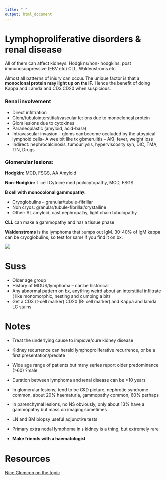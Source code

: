 ```yaml
---
title: " "
output: html_document
---
```

# Lymphoproliferative disorders & renal disease

All of them can affect kidneys: Hodgkins/non- hodgkins, post immunosuppressive (EBV etc) CLL, Waldenstroms etc

Almost all patterns of injury can occur. The unique factor is that a **monoclonal protein may light up on the IF.** Hence the benefit of doing Kappa and Lamda and CD3,CD20 when suspicious.

### Renal involvement

-   Direct infiltration
-   Glom/tubulointerstitial/vascular lesions due to monocloncal protein
-   Glom lesions due to cytokines
-   Paraneoplastic (amyloid, acid-base)
-   Intravascular invasion – gloms can become occluded by the atpypical lymphoid cells- A wee bit like tx glomerulitis – AKI, fever, weight loss
-   Indirect: nephrocalcinosis, tumour lysis, hyperviscosity syn, DIC, TMA, TIN, Drugs


### Glomerular lesions:

**Hodgkin:** MCD, FSGS, AA Amyloid

**Non-Hodgkin:** T cell Cytoine med podocytopathy, MCD, FSGS

**B cell with monocolonal gammopathy:**

-   Cryoglobulins – granular/tubule-fibrillar
-   Non cryos: granular/tubule-fibrillar/crystalline
-   Other: AL amyloid, cast nephropathy, light chain tubulopathy

**CLL** can make a gammopathy and has a tissue phase

**Waldenstroms** is the lymphoma that pumps out IgM. 30-40% of IgM kappa can be cryoglobulins, so test for same if you find it on bx.

![](images/spectrum of lymphoproliferative.png)

# Suss

-   Older age group
-   History of MGUS/lymphoma – can be historical
-   Any abnormal pattern on bx, anything weird about an interstitial infiltrate ( like monomorphic, nesting and clumping a bit)
-   Get a CD3 (t-cell marker) CD20 (B- cell marker) and Kappa and lamda LC stains

# Notes

-   Treat the underlying cause to improve/cure kidney disease

-   Kidney recurrence can herald lymphoproliferative recurrence, or be a first presentation/predate

-   Wide age range of patients but many series report older predominance (\>60) ?male

-   Duration between lymphoma and renal disease can be \>10 years

-   In glomerular lesions, tend to be CKD picture, nephrotic syndrome common, about 20% haematuria, gammopathy common, 60% perhaps

-   In parenchymal lesions, no NS obviously, only about 13% have a gammopathy but mass on imaging sometimes

-   LN and BM biopsy useful adjunctive tests

-   Primary extra nodal lymphoma in a kidney is a thing, but extremely rare

-   **Make friends with a haematologist** 

# Resources

[Nice Glomcon on the topic](https://www.youtube.com/watch?v=xmF6K3-yygA)



